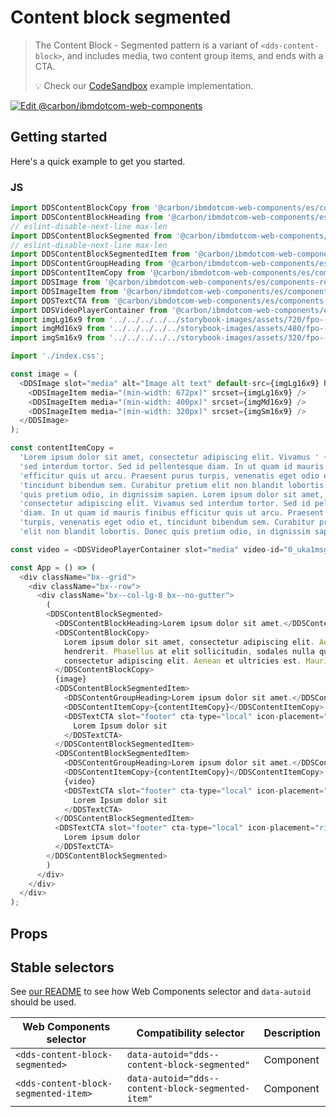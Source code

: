 
# Content block segmented

> The Content Block - Segmented pattern is a variant of `<dds-content-block>`, and
> includes media, two content group items, and ends with a CTA.
>
> 💡 Check our
> [CodeSandbox](https://githubbox.com/carbon-design-system/carbon-for-ibm-dotcom/tree/main/packages/web-components/examples/codesandbox/components-react/content-block-segmented)
> example implementation.

[![Edit @carbon/ibmdotcom-web-components](https://codesandbox.io/static/img/play-codesandbox.svg)](https://githubbox.com/carbon-design-system/carbon-for-ibm-dotcom/tree/main/packages/web-components/examples/codesandbox/components-react/content-block-segmented)

## Getting started

Here's a quick example to get you started.

### JS

```js
import DDSContentBlockCopy from '@carbon/ibmdotcom-web-components/es/components-react/content-block/content-block-copy';
import DDSContentBlockHeading from '@carbon/ibmdotcom-web-components/es/components-react/content-block/content-block-heading';
// eslint-disable-next-line max-len
import DDSContentBlockSegmented from '@carbon/ibmdotcom-web-components/es/components-react/content-block-segmented/content-block-segmented';
// eslint-disable-next-line max-len
import DDSContentBlockSegmentedItem from '@carbon/ibmdotcom-web-components/es/components-react/content-block-segmented/content-block-segmented-item';
import DDSContentGroupHeading from '@carbon/ibmdotcom-web-components/es/components-react/content-group/content-group-heading.js';
import DDSContentItemCopy from '@carbon/ibmdotcom-web-components/es/components-react/content-item/content-item-copy.js';
import DDSImage from '@carbon/ibmdotcom-web-components/es/components-react/image/image.js';
import DDSImageItem from '@carbon/ibmdotcom-web-components/es/components-react/image/image-item.js';
import DDSTextCTA from '@carbon/ibmdotcom-web-components/es/components-react/cta/text-cta';
import DDSVideoPlayerContainer from '@carbon/ibmdotcom-web-components/es/components-react/video-player/video-player-container.js';
import imgLg16x9 from '../../../../../storybook-images/assets/720/fpo--16x9--720x405--005.jpg';
import imgMd16x9 from '../../../../../storybook-images/assets/480/fpo--16x9--480x270--005.jpg';
import imgSm16x9 from '../../../../../storybook-images/assets/320/fpo--16x9--320x180--005.jpg';

import './index.css';

const image = (
  <DDSImage slot="media" alt="Image alt text" default-src={imgLg16x9} heading="Mauris iaculis eget dolor nec hendrerit.">
    <DDSImageItem media="(min-width: 672px)" srcset={imgLg16x9} />
    <DDSImageItem media="(min-width: 400px)" srcset={imgMd16x9} />
    <DDSImageItem media="(min-width: 320px)" srcset={imgSm16x9} />
  </DDSImage>
);

const contentItemCopy =
  'Lorem ipsum dolor sit amet, consectetur adipiscing elit. Vivamus ' +
  'sed interdum tortor. Sed id pellentesque diam. In ut quam id mauris finibus ' +
  'efficitur quis ut arcu. Praesent purus turpis, venenatis eget odio et, ' +
  'tincidunt bibendum sem. Curabitur pretium elit non blandit lobortis. Donec ' +
  'quis pretium odio, in dignissim sapien. Lorem ipsum dolor sit amet, ' +
  'consectetur adipiscing elit. Vivamus sed interdum tortor. Sed id pellentesque ' +
  'diam. In ut quam id mauris finibus efficitur quis ut arcu. Praesent purus ' +
  'turpis, venenatis eget odio et, tincidunt bibendum sem. Curabitur pretium ' +
  'elit non blandit lobortis. Donec quis pretium odio, in dignissim sapien.';

const video = <DDSVideoPlayerContainer slot="media" video-id="0_uka1msg4"></DDSVideoPlayerContainer>;

const App = () => (
  <div className="bx--grid">
    <div className="bx--row">
      <div className="bx--col-lg-8 bx--no-gutter">
        (
        <DDSContentBlockSegmented>
          <DDSContentBlockHeading>Lorem ipsum dolor sit amet.</DDSContentBlockHeading>
          <DDSContentBlockCopy>
            Lorem ipsum dolor sit amet, consectetur adipiscing elit. Aenean et ultricies est. Mauris iaculis eget dolor nec
            hendrerit. Phasellus at elit sollicitudin, sodales nulla quis, consequat libero. Lorem ipsum dolor sit amet,
            consectetur adipiscing elit. Aenean et ultricies est. Mauris iaculis eget dolor nec hendrerit.
          </DDSContentBlockCopy>
          {image}
          <DDSContentBlockSegmentedItem>
            <DDSContentGroupHeading>Lorem ipsum dolor sit amet.</DDSContentGroupHeading>
            <DDSContentItemCopy>{contentItemCopy}</DDSContentItemCopy>
            <DDSTextCTA slot="footer" cta-type="local" icon-placement="right" href="https://example.com">
              Lorem Ipsum dolor sit
            </DDSTextCTA>
          </DDSContentBlockSegmentedItem>
          <DDSContentBlockSegmentedItem>
            <DDSContentGroupHeading>Lorem ipsum dolor sit amet.</DDSContentGroupHeading>
            <DDSContentItemCopy>{contentItemCopy}</DDSContentItemCopy>
            {video}
            <DDSTextCTA slot="footer" cta-type="local" icon-placement="right" href="https://example.com">
              Lorem Ipsum dolor sit
            </DDSTextCTA>
          </DDSContentBlockSegmentedItem>
          <DDSTextCTA slot="footer" cta-type="local" icon-placement="right" href="https://www.example.com">
            Lorem ipsum dolor
          </DDSTextCTA>
        </DDSContentBlockSegmented>
        )
      </div>
    </div>
  </div>
);
```

## Props

<Props of={PropTypesRef} />

## Stable selectors

See [our README](https://github.com/carbon-design-system/carbon-for-ibm-dotcom/tree/main/packages/web-components#stable-selectors-for-analytics-and-integratione2e-testing-in-web-components) to see how Web Components selector and `data-autoid` should be used.

| Web Components selector              | Compatibility selector                            | Description |
| ------------------------------------ | ------------------------------------------------- | ----------- |
| `<dds-content-block-segmented>`      | `data-autoid="dds--content-block-segmented"`      | Component   |
| `<dds-content-block-segmented-item>` | `data-autoid="dds--content-block-segmented-item"` | Component   |

<Description markdown={contributing} />
